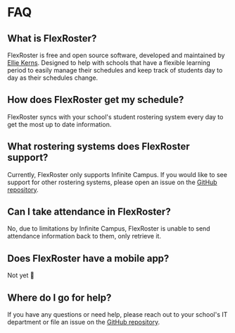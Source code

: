 # FAQ

## What is FlexRoster?

FlexRoster is free and open source software, developed and maintained by [Ellie Kerns](https://github.com/biohackerellie). Designed to help with schools that have a flexible learning period to easily manage their schedules and keep track of students day to day as their schedules change.

## How does FlexRoster get my schedule?

FlexRoster syncs with your school's student rostering system every day to get the most up to date information.

## What rostering systems does FlexRoster support?

Currently, FlexRoster only supports Infinite Campus. If you would like to see support for other rostering systems, please open an issue on the [GitHub repository](https://github.com/biohackerellie/flexroster).

## Can I take attendance in FlexRoster?

No, due to limitations by Infinite Campus, FlexRoster is unable to send attendance information back to them, only retrieve it.

## Does FlexRoster have a mobile app?

Not yet 👀

## Where do I go for help?

If you have any questions or need help, please reach out to your school's IT department or file an issue on the [GitHub repository](https://github.com/biohackerellie/flexroster).
